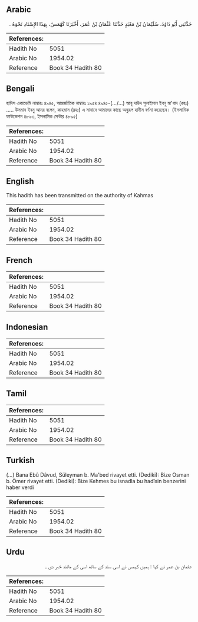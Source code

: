 ## Arabic


<div dir="rtl" lang="ar" style={{fontSize:'larger',backgroundColor:'#f8f9fa',padding:20}}>
حَدَّثَنِي أَبُو دَاوُدَ، سُلَيْمَانُ بْنُ مَعْبَدٍ حَدَّثَنَا عُثْمَانُ بْنُ عُمَرَ، أَخْبَرَنَا كَهْمَسٌ، بِهَذَا الإِسْنَادِ نَحْوَهُ ‏.‏
</div>
<div style={{backgroundColor:'#f8f9fa',padding:20, marginBottom: 10}}><table> <thead> <tr> <th>References:</th> <th></th> </tr> </thead> <tbody><tr><td>Hadith No</td><td>5051</td></tr><tr><td>Arabic No</td><td>1954.02</td></tr><tr><td>Reference</td><td>Book 34 Hadith 80</td></tr></tbody></table></div>

## Bengali


<div dir="ltr" lang="bn" style={{fontSize:'larger',backgroundColor:'#f8f9fa',padding:20}}>
হাদিস একাডেমি নাম্বারঃ ৪৯৪৫, আন্তর্জাতিক নাম্বারঃ ১৯৫৪ ৪৯৪৫-(…/...) আবূ দাউদ সুলাইমান ইবনু মা'বাদ (রহঃ) ..... উসমান ইবনু আমর বলেন, কাহমাস (রহঃ) এ সানাদে আমাদের কাছে অনুরূপ হাদীস বর্ণনা করেছেন। (ইসলামিক ফাউন্ডেশন ৪৮৯৩, ইসলামিক সেন্টার ৪৮৯৫)
</div>
<div style={{backgroundColor:'#f8f9fa',padding:20, marginBottom: 10}}><table> <thead> <tr> <th>References:</th> <th></th> </tr> </thead> <tbody><tr><td>Hadith No</td><td>5051</td></tr><tr><td>Arabic No</td><td>1954.02</td></tr><tr><td>Reference</td><td>Book 34 Hadith 80</td></tr></tbody></table></div>

## English


<div dir="ltr" lang="en" style={{fontSize:'larger',backgroundColor:'#f8f9fa',padding:20}}>
This hadith has been transmitted on the authority of Kahmas
</div>
<div style={{backgroundColor:'#f8f9fa',padding:20, marginBottom: 10}}><table> <thead> <tr> <th>References:</th> <th></th> </tr> </thead> <tbody><tr><td>Hadith No</td><td>5051</td></tr><tr><td>Arabic No</td><td>1954.02</td></tr><tr><td>Reference</td><td>Book 34 Hadith 80</td></tr></tbody></table></div>

## French


<div dir="ltr" lang="fr" style={{fontSize:'larger',backgroundColor:'#f8f9fa',padding:20}}>

</div>
<div style={{backgroundColor:'#f8f9fa',padding:20, marginBottom: 10}}><table> <thead> <tr> <th>References:</th> <th></th> </tr> </thead> <tbody><tr><td>Hadith No</td><td>5051</td></tr><tr><td>Arabic No</td><td>1954.02</td></tr><tr><td>Reference</td><td>Book 34 Hadith 80</td></tr></tbody></table></div>

## Indonesian


<div dir="ltr" lang="id" style={{fontSize:'larger',backgroundColor:'#f8f9fa',padding:20}}>

</div>
<div style={{backgroundColor:'#f8f9fa',padding:20, marginBottom: 10}}><table> <thead> <tr> <th>References:</th> <th></th> </tr> </thead> <tbody><tr><td>Hadith No</td><td>5051</td></tr><tr><td>Arabic No</td><td>1954.02</td></tr><tr><td>Reference</td><td>Book 34 Hadith 80</td></tr></tbody></table></div>

## Tamil


<div dir="ltr" lang="ta" style={{fontSize:'larger',backgroundColor:'#f8f9fa',padding:20}}>

</div>
<div style={{backgroundColor:'#f8f9fa',padding:20, marginBottom: 10}}><table> <thead> <tr> <th>References:</th> <th></th> </tr> </thead> <tbody><tr><td>Hadith No</td><td>5051</td></tr><tr><td>Arabic No</td><td>1954.02</td></tr><tr><td>Reference</td><td>Book 34 Hadith 80</td></tr></tbody></table></div>

## Turkish


<div dir="ltr" lang="tr" style={{fontSize:'larger',backgroundColor:'#f8f9fa',padding:20}}>
(…) Bana Ebû Dâvud, Süleyman b. Ma'bed rivayet etti. (Dediki): Bize Osman b. Ömer rivayet etti. (Dediki): Bize Kehmes bu isnadla bu hadîsin benzerini haber verdi
</div>
<div style={{backgroundColor:'#f8f9fa',padding:20, marginBottom: 10}}><table> <thead> <tr> <th>References:</th> <th></th> </tr> </thead> <tbody><tr><td>Hadith No</td><td>5051</td></tr><tr><td>Arabic No</td><td>1954.02</td></tr><tr><td>Reference</td><td>Book 34 Hadith 80</td></tr></tbody></table></div>

## Urdu


<div dir="rtl" lang="ur" style={{fontSize:'larger',backgroundColor:'#f8f9fa',padding:20}}>
عثمان بن عمر نے کہا : ہمیں کہمس نے اسی سند کے ساتھ اسی کے مانند خبر دی ۔
</div>
<div style={{backgroundColor:'#f8f9fa',padding:20, marginBottom: 10}}><table> <thead> <tr> <th>References:</th> <th></th> </tr> </thead> <tbody><tr><td>Hadith No</td><td>5051</td></tr><tr><td>Arabic No</td><td>1954.02</td></tr><tr><td>Reference</td><td>Book 34 Hadith 80</td></tr></tbody></table></div>